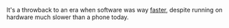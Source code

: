 
It's a throwback to an era when software was way <a
href={LINKS.oldSoftwareOpenedInstantly}>faster</a>, despite running on hardware
much slower than a phone today.
